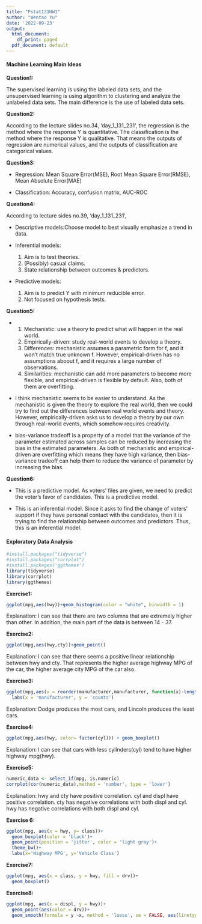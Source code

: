 ```yaml
---
title: "Pstat131HW1"
author: "Wentao Yu"
date: '2022-09-23'
output:
  html_document:
    df_print: paged
  pdf_document: default
---
```

#### Machine Learning Main Ideas

**Question1:**

The supervised learning is using the labeled data sets, and the unsupervised learning is using algorithm to clustering and analyze the unlabeled data sets. The main difference is the use of labeled data sets.

**Question2:**

According to the lecture slides no.34, 'day_1_131_231', the regression is the method where the response Y is quantitative. The classification is the method where the response Y is qualitative. That means the outputs of regression are numerical values, and the outputs of classification are categorical values. 

**Question3:**

  - Regression: Mean Square Error(MSE), Root Mean Square Error(RMSE), Mean Absolute Error(MAE)
  
  - Classification: Accuracy, confusion matrix, AUC-ROC

**Question4:**

According to lecture sides no.39, 'day_1_131_231',

  - Descriptive models:Choose model to best visually emphasize a trend in data.
  
  - Inferential models:
    1. Aim is to test theories. 
    2. (Possibly) casual claims.
    3. State relationship between outcomes & predictors.
  
  - Predictive models: 
    1. Aim is to predict Y with minimum reducible error. 
    2. Not focused on hypothesis tests. 

**Question5: **
  
  - 1. Mechanistic: use a theory to predict what will happen in the real world. 
    2. Empirically-driven: study real-world events to develop a theory. 
    3. Differences: mechanistic assumes a parametric form for f, and it won't match true unknown f. However, empirical-driven has no assumptions aboout f, and it requires a large number of observations.
    4. Similarities: mechanistic can add more parameters to become more flexible, and empirical-driven is flexible by default. Also, both of them are overfitting.
  
  - I think mechanistic seems to be easier to understand. As the mechanistic is given the theory to explore the real world, then we could try to find out the differences between real world events and theory. However, empirically-driven asks us to develop a theory by our own through real-world events, which somehow requires creativity. 
  
  - bias-variance tradeoff is a property of a model that the variance of the parameter estimated across samples can be reduced by increasing the bias in the estimated parameters. As both of mechanistic and empirical-driven are overfitting which means they have high variance, then bias-variance tradeoff can help them to reduce the variance of parameter by increasing the bias. 

**Question6:** 

  - This is a predictive model. As voters' files are given, we need to predict the voter's favor of candidates. This is a predictive model.
  
  - This is an inferential model. Since it asks to find the change of voters' support if they have personal contact with the candidates, then it is trying to find the relationship between outcomes and predictors. Thus, this is an inferential model. 

#### Exploratory Data Analysis
```r
#install.packages("tidyverse")
#install.packages("corrplot")
#install.packages('ggthemes')
library(tidyverse)
library(corrplot)
library(ggthemes)
```
**Exercise1:**
```r
ggplot(mpg,aes(hwy))+geom_histogram(color = "white", binwidth = 1)
```

Explanation: I can see that there are two columns that are extremely higher than other. In addition, the main part of the data is between 14 - 37. 

**Exercise2:**
```r
ggplot(mpg,aes(hwy,cty))+geom_point()
```

Explanation: I can see that there seems a positive linear relationship between hwy and cty. That represents the higher average highway MPG of the car, the higher average city MPG of the car also.

**Exercise3:**
```r
ggplot(mpg,aes(x = reorder(manufacturer,manufacturer, function(x)-length(x))))+geom_bar()+coord_flip()+
  labs(x = 'manufacturer', y = 'counts')
```

Explanation: Dodge produces the most cars, and Lincoln produces the least cars. 

**Exercise4:**
```r
ggplot(mpg,aes(hwy, color= factor(cyl))) + geom_boxplot()
```

Explanation: I can see that cars with less cylinders(cyl) tend to have higher highway mpg(hwy). 

**Exercise5:**
```r
numeric_data <- select_if(mpg, is.numeric)
corrplot(cor(numeric_data),method = 'number', type = 'lower')
```

Explanation: hwy and cty have positive correlation. cyl and displ have positive correlation. cty has negative correlations with both displ and cyl. hwy has negative correlations with both displ and cyl. 

**Exercise 6: **
```r
ggplot(mpg, aes(x = hwy, y= class))+
  geom_boxplot(color = 'black')+
  geom_point(position = 'jitter', color = 'light gray')+
  theme_bw()+
  labs(x='Highway MPG', y='Vehicle Class')
```

**Exercise7:**
```r
ggplot(mpg, aes(x = class, y = hwy, fill = drv))+
  geom_boxplot()
```

**Exercise8:**
```r
ggplot(mpg, aes(x = displ, y = hwy))+
  geom_point(aes(color = drv))+
  geom_smooth(formula = y ~x, method = 'loess', se = FALSE, aes(linetype=drv))
```


